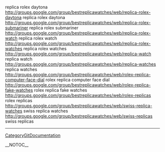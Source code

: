 replica rolex daytona	 http://groups.google.com/group/bestreplicawatches/web/replica-rolex-daytona replica rolex daytona			
http://groups.google.com/group/bestreplicawatches/web/replica-rolex-submariner replica rolex submariner			
http://groups.google.com/group/bestreplicawatches/web/replica-rolex-watch replica rolex watch			
http://groups.google.com/group/bestreplicawatches/web/replica-rolex-watches replica rolex watches			
http://groups.google.com/group/bestreplicawatches/web/replica-watch replica watch			
http://groups.google.com/group/bestreplicawatches/web/replica-watches replica watches			
http://groups.google.com/group/bestreplicawatches/web/rolex-replica-computer-face-dial rolex replica computer face dial			
http://groups.google.com/group/bestreplicawatches/web/rolex-replica-fake-watches rolex replica fake watches			
http://groups.google.com/group/bestreplicawatches/web/rolex-replicas rolex replicas			
http://groups.google.com/group/bestreplicawatches/web/swiss-replica-watches swiss replica watches			
http://groups.google.com/group/bestreplicawatches/web/swiss-replicas swiss replicas
----
[[CategoryGitDocumentation]]

__NOTOC__